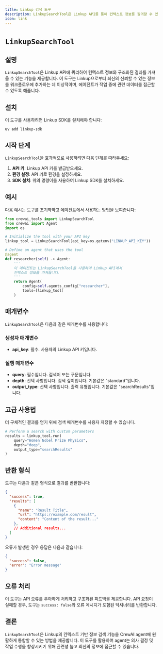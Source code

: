 ```yaml
---
title: Linkup 검색 도구
description: LinkupSearchTool은 Linkup API를 통해 컨텍스트 정보를 질의할 수 있도록 합니다.
icon: link
---
```


# `LinkupSearchTool`

## 설명

`LinkupSearchTool`은 Linkup API에 쿼리하여 컨텍스트 정보와 구조화된 결과를 가져올 수 있는 기능을 제공합니다. 이 도구는 Linkup으로부터 최신의 신뢰할 수 있는 정보를 워크플로우에 추가하는 데 이상적이며, 에이전트가 작업 중에 관련 데이터를 접근할 수 있도록 해줍니다.

## 설치

이 도구를 사용하려면 Linkup SDK를 설치해야 합니다:

```shell
uv add linkup-sdk
```

## 시작 단계

`LinkupSearchTool`을 효과적으로 사용하려면 다음 단계를 따라주세요:

1. **API 키**: Linkup API 키를 발급받으세요.
2. **환경 설정**: API 키로 환경을 설정하세요.
3. **SDK 설치**: 위의 명령어를 사용하여 Linkup SDK를 설치하세요.

## 예시

다음 예시는 도구를 초기화하고 에이전트에서 사용하는 방법을 보여줍니다:

```python Code
from crewai_tools import LinkupSearchTool
from crewai import Agent
import os

# Initialize the tool with your API key
linkup_tool = LinkupSearchTool(api_key=os.getenv("LINKUP_API_KEY"))

# Define an agent that uses the tool
@agent
def researcher(self) -> Agent:
    '''
    이 에이전트는 LinkupSearchTool을 사용하여 Linkup API에서
    컨텍스트 정보를 가져옵니다.
    '''
    return Agent(
        config=self.agents_config["researcher"],
        tools=[linkup_tool]
    )
```

## 매개변수

`LinkupSearchTool`은 다음과 같은 매개변수를 사용합니다:

### 생성자 매개변수
- **api_key**: 필수. 사용자의 Linkup API 키입니다.

### 실행 매개변수
- **query**: 필수입니다. 검색어 또는 구문입니다.
- **depth**: 선택 사항입니다. 검색 깊이입니다. 기본값은 "standard"입니다.
- **output_type**: 선택 사항입니다. 출력 유형입니다. 기본값은 "searchResults"입니다.

## 고급 사용법

더 구체적인 결과를 얻기 위해 검색 매개변수를 사용자 지정할 수 있습니다.

```python Code
# Perform a search with custom parameters
results = linkup_tool.run(
    query="Women Nobel Prize Physics",
    depth="deep",
    output_type="searchResults"
)
```

## 반환 형식

도구는 다음과 같은 형식으로 결과를 반환합니다:

```json
{
  "success": true,
  "results": [
    {
      "name": "Result Title",
      "url": "https://example.com/result",
      "content": "Content of the result..."
    },
    // Additional results...
  ]
}
```

오류가 발생한 경우 응답은 다음과 같습니다:

```json
{
  "success": false,
  "error": "Error message"
}
```

## 오류 처리

이 도구는 API 오류를 우아하게 처리하고 구조화된 피드백을 제공합니다. API 요청이 실패할 경우, 도구는 `success: false`와 오류 메시지가 포함된 딕셔너리를 반환합니다.

## 결론

`LinkupSearchTool`은 Linkup의 컨텍스트 기반 정보 검색 기능을 CrewAI agent에 원활하게 통합할 수 있는 방법을 제공합니다. 이 도구를 활용하여 agent는 의사 결정 및 작업 수행을 향상시키기 위해 관련성 높고 최신의 정보에 접근할 수 있습니다.
